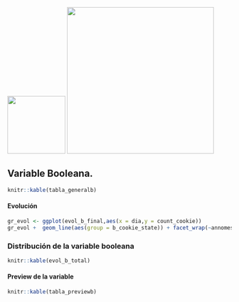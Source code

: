 <!---![](nh.png) ---->
<img src="images/nh.png" width="130">
<img src="images/tck.png" width="330">

## Variable Booleana.

```r
knitr::kable(tabla_generalb)
```


#### Evolución 
```r
gr_evol <- ggplot(evol_b_final,aes(x = dia,y = count_cookie))
gr_evol +  geom_line(aes(group = b_cookie_state)) + facet_wrap(~annomes) + xlab("Día del mes") + ylab("Número de cookies") + ggtitle("Evolución tipo de cd booleano")
```

### Distribución de la variable booleana 

```r
knitr::kable(evol_b_total)
```

#### Preview de la variable

```r
knitr::kable(tabla_previewb)
```

